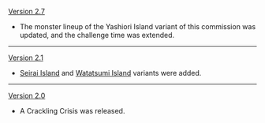 {{Change History/Header}}
[[Version 2.7]]
* The monster lineup of the Yashiori Island variant <!--(which one(s) in specific is yet to be defined) -->of this commission was updated, and the challenge time was extended.<!-- The previous time limits and the lineups were as follows: [TBA]-->
----
[[Version 2.1]]
*[[Seirai Island]] and [[Watatsumi Island]] variants were added.
----
[[Version 2.0]]
*A Crackling Crisis was released.